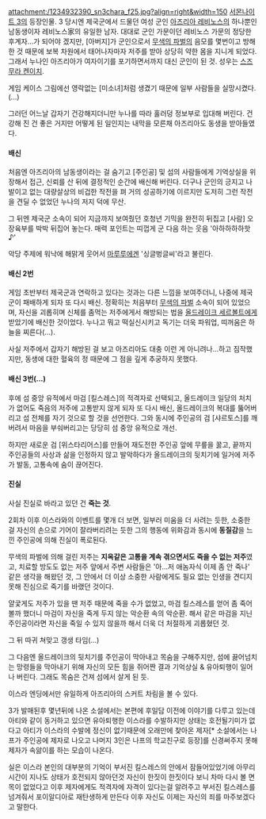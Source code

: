 attachment:/1234932390_sn3chara_f25.jpg?align=right&width=150 [[서몬나이트 3]]의 등장인물. 3 당시엔 제국군에서 드물던 여성 군인 [[아즈리아 레비노스]]의 하나뿐인 남동생이자 레비노스家의 유일한 남자. 대대로 군인 가문이던 레비노스 가문의 정당한 후계자...가 되어야 겠지만, [아버지]가 군인으로서 [[무색의 파벌]]의 음모를 몇번이고 방해한 것 때문에 보복 차원에서 태어나자마자 저주를 받아 상당히 약한 몸을 지니게 되었다. 그래서 누나인 아즈리아가 여자이기를 포기하면서까지 대신 군인이 된 것. 성우는 [[스즈무라 켄이치]].

게임 케이스 그림에선 영락없는 [미소녀]처럼 생겼기 때문에 일부 사람들을 실망시켰다.(...)

그러던 어느날 갑자기 건강해지더니만 누나를 따라 훌러덩 정보부로 입대해 버린다. 건강해 진 건 좋은 거지만 어떻게 된 일인지는 내막을 모른채 아즈리아도 동생을 받아들였다.
==== 배신 ====
처음엔 아즈리아의 남동생이라는 걸 숨기고 [주인공] 및 섬의 사람들에게 기억상실을 위장해서 접근, 신뢰를 산 뒤에 결정적인 순간에 배신해 버린다. 더구나 군인의 긍지고 나발이고 없는 대량살상의 비겁한 작전을 펴 거의 성공하기에 이르지만 도저히 그런 작전을 견딜 수 없었던 누나의 저지 덕에 무산.

그 뒤엔 제국군 소속이 되어 지금까지 보여줬던 호청년 기믹을 완전히 뒤집고 [사람] 오장육부를 박박 뒤집어 놓는다. 매력 포인트는 띠껍게 군 다음 하는 웃음 '아하하하하핫♪'

악당 주제에 워낙에 해맑게 웃어서 [[마루루]]에겐 '싱글벙글씨'라고 불린다.
==== 배신 2번 ====
게임 초반부터 제국군과 연락하고 있다는 것과는 다른 느낌을 보여주더니, 나중에 제국군이 패배하게 되자 또 다시 배신. 정확히는 처음부터 [[무색의 파벌]] 소속이 되어 있었으며, 자신을 괴롭히며 신체를 좀먹는 저주에게서 해방되는 법을 [[올드레이크 세르볼트]]에게 받았기에 배신한 것이었다. 누나고 뭐고 떡실신시키고 독기는 더욱 파워업, 띠꺼움은 하늘을 찌른다(...).

사실 저주에서 갑자기 해방된 걸 보고 아즈리아도 대충 이런 게 아니려나...하고 짐작했지만, 동생에 대한 혈육의 정 때문에 그 점을 깊게 추궁하지 못했다.
==== 배신 3번(...) ====
후에 섬 중앙 유적에서 마검 [킬스레스]의 적격자로 선택되고, 올드레이크 일당의 처치가 없어도 죽음의 저주에 고통받지 않게 되자 또 다시 배신, 올드레이크의 복대를 뚫어버리고 섬 전체를 자기 것으로 할 것을 선언한다. 그와 동시에 주인공의 검 [샤르토스]를 깨버려서 마음을 부숴버리고는 당당히 섬 중앙 유적으로 개선.

하지만 새로운 검 [위스타리어스]를 만들어 재도전한 주인공 앞에 무릎을 꿇고, 끝까지 주인공들의 사상과 삶을 인정하지 않고 발악하다가 올드레이크의 뒷치기에 일거에 저주가 발동, 고통속에 숨이 끊어진다.






















==== 진실 ====
사실 진실로 바라고 있던 건 '''죽는 것'''.

2회차 이후 이스라와의 이벤트를 몇개 더 보면, 일부러 미움을 더 사려는 듯한, 소중한 걸 자신의 손으로 기어이 잘라버리려는 듯한 그의 행동에 위화감과 동시에 '''동질감'''을 느낀 주인공에 의해 진실이 폭로된다.

무색의 파벌에 의해 걸린 저주는 '''지옥같은 고통을 계속 겪으면서도 죽을 수 없는 저주'''였고, 치료할 방도도 없는 저주 앞에서 주변 사람들은 '아...저 애놈자식 이제 좀 안 죽나' 같은 생각을 해왔던 것, 그 안에서 더 이상 소중한 사람에게도 필요 없는 인생을 견디지 못해 진심으로 죽기를 바랬던 것이다. 

얄궃게도 저주가 있을 땐 저주 때문에 죽을 수가 없었고, 마검 킬스레스를 얻어 좀 죽어볼까 했더니 마검이 자신을 죽게 두지 않는 악순환 속의 악순환. 해서 같은 마검을 지닌 주인공이라면 자신을 죽일 수 있지 않을까 해서 더욱 더 처절하게 괴롭혔던 것.

그 뒤 따귀 쳐맞고 갱생 타임(...)

그 다음엔 올드레이크의 뒷치기를 주인공이 막아내고 목숨을 구해주지만, 섬에 끓어넘치는 망령들을 막아내기 위해 자신의 모든 힘을 쥐어짠 결과 기억상실 & 유아퇴행이 일어나 버린다. 그래도 목숨은 건져 섬에서 살게 된 듯.

이스라 엔딩에서만 유일하게 아즈리아의 스커트 차림을 볼 수 있다.

3가 발매된후 몇년뒤에 나온 소설에서는 본편에 후일담 이전에 이야기를 다루고 있는데 아티와 같이 동거하고 있으면 유아퇴행한 이스라를 수발하지만 상태는 호전될기미가 없다고 아티가 이스라의 수발에 정신이 없기때문에 오래만에 찾아온 제자[* 소설에서는 나프가 주인공에 제자로 나오고 나머지 3인은 나프의 학교친구로 등장]를 신경써주지 못해 제자가 속앓이를 하는 모습이 나온다.

실은 이스라 본인의 대부분의 기억이 부서진 킬스레스의 안에서 잠들어있었기에 아무리 시간이 지나도 상태가 호전되지 않아던것 자신이 한짓이 한짓이다 보니 차마 다시 볼 면목이 없었다고 이후 제자에게도 적격자에 자격이 있다는걸 알려주고 부서진 킬스레스를 넘겨줘서 포이알디아로 재탄생하게 만든다 이후 자신도 이제는 자신의 죄를 마주보겠다고 말한다.

